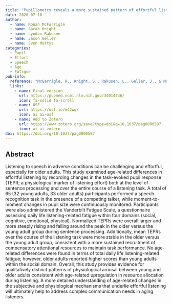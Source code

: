 ```yaml
---
title: "Pupillometry reveals a more sustained pattern of effortful listening in older adults"
date: 2020-07-10
author:
  - name: Ronan McFarrigle
  - name: Sarah Knight
  - name: Lyndon Rakusen 
  - name: Jason Geller
  - name: Sven Mattys
categories: 
  - Pupil
  - Effort
  - Speech
  - Age
  - Fatigue 
pub-info:
  reference: "McGarrigle, R., Knight, S., Rakusen, L., Geller, J., & Mattys, S. (2021). Older adults show a more sustained pattern of effortful listening than young adults. Psychology and aging, 36(4), 504–519. https://doi.org/10.1037/pag0000587"
  links:
    - name: Final version
      url: https://pubmed.ncbi.nlm.nih.gov/34014746/
      icon: fa-solid fa-scroll
    - name: OSF
      url: https://osf.io/m42wq/
      icon: ai ai-osf
    - name: Add to Zotero
      url: https://www.zotero.org/save?type=doi&q=10.1037/pag0000587
      icon: ai ai-zotero
doi: https://doi.org/10.1037/pag0000587
---
```


## Abstract

Listening to speech in adverse conditions can be challenging and effortful, especially for older adults. This study examined age-related differences in effortful listening by recording changes in the task-evoked pupil response (TEPR; a physiological marker of listening effort) both at the level of sentence processing and over the entire course of a listening task. A total of 65 (32 young adults, 33 older adults) participants performed a speech recognition task in the presence of a competing talker, while moment-to-moment changes in pupil size were continuously monitored. Participants were also administered the Vanderbilt Fatigue Scale, a questionnaire assessing daily life listening-related fatigue within four domains (social, cognitive, emotional, physical). Normalized TEPRs were overall larger and more steeply rising and falling around the peak in the older versus the young adult group during sentence processing. Additionally, mean TEPRs over the course of the listening task were more stable in the older versus the young adult group, consistent with a more sustained recruitment of compensatory attentional resources to maintain task performance. No age-related differences were found in terms of total daily life listening-related fatigue; however, older adults reported higher scores than young adults within the social domain. Overall, this study provides evidence for qualitatively distinct patterns of physiological arousal between young and older adults consistent with age-related upregulation in resource allocation during listening. A more detailed understanding of age-related changes in the subjective and physiological mechanisms that underlie effortful listening will ultimately help to address complex communication needs in aging listeners.
